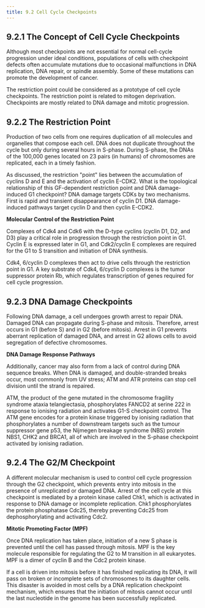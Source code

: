 ```yaml
---
title: 9.2 Cell Cycle Checkpoints
---
```



## 9.2.1 The Concept of Cell Cycle Checkpoints

Although most checkpoints are not essential for normal cell-cycle progression under ideal conditions, populations of cells with checkpoint defects often accumulate mutations due to occasional malfunctions in DNA replication, DNA repair, or spindle assembly. Some of these mutations can promote the development of cancer.

The restriction point could be considered as a prototype of cell cycle checkpoints. The restriction point is related to mitogen deprivation. Checkpoints are mostly related to DNA damage and mitotic progression.

## 9.2.2 The Restriction Point

Production of two cells from one requires duplication of all molecules and organelles that compose each cell. DNA does not duplicate throughout the cycle but only during several hours in S-phase. During S-phase, the DNAs of the 100,000 genes located on 23 pairs (in humans) of chromosomes are replicated, each in a timely fashion.

As discussed, the restriction "point" lies between the accumulation of cyclins D and E and the activation of cyclin E-CDK2. What is the topological relationship of this GF-dependent restriction point and DNA damage-induced G1 checkpoint? DNA damage targets CDKs by two mechanisms. First is rapid and transient disappearance of cyclin D1. DNA damage-induced pathways target cyclin D and then cyclin E-CDK2.

**Molecular Control of the Restriction Point**

Complexes of Cdk4 and Cdk6 with the D-type cyclins (cyclin D1, D2, and D3) play a critical role in progression through the restriction point in G1. Cyclin E is expressed later in G1, and Cdk2/cyclin E complexes are required for the G1 to S transition and initiation of DNA synthesis.

Cdk4, 6/cyclin D complexes then act to drive cells through the restriction point in G1. A key substrate of Cdk4, 6/cyclin D complexes is the tumor suppressor protein Rb, which regulates transcription of genes required for cell cycle progression.

## 9.2.3 DNA Damage Checkpoints

Following DNA damage, a cell undergoes growth arrest to repair DNA. Damaged DNA can propagate during S-phase and mitosis. Therefore, arrest occurs in G1 (before S) and in G2 (before mitosis). Arrest in G1 prevents aberrant replication of damaged DNA, and arrest in G2 allows cells to avoid segregation of defective chromosomes.

**DNA Damage Response Pathways**

Additionally, cancer may also form from a lack of control during DNA sequence breaks. When DNA is damaged, and double-stranded breaks occur, most commonly from UV stress; ATM and ATR proteins can stop cell division until the strand is repaired.

ATM, the product of the gene mutated in the chromosome fragility syndrome ataxia telangiectasia, phosphorylates FANCD2 at serine 222 in response to ionising radiation and activates G1-S checkpoint control. The ATM gene encodes for a protein kinase triggered by ionising radiation that phosphorylates a number of downstream targets such as the tumour suppressor gene p53, the Nijmegen breakage syndrome (NBS) protein NBS1, CHK2 and BRCA1, all of which are involved in the S-phase checkpoint activated by ionising radiation.

## 9.2.4 The G2/M Checkpoint

A different molecular mechanism is used to control cell cycle progression through the G2 checkpoint, which prevents entry into mitosis in the presence of unreplicated or damaged DNA. Arrest of the cell cycle at this checkpoint is mediated by a protein kinase called Chk1, which is activated in response to DNA damage or incomplete replication. Chk1 phosphorylates the protein phosphatase Cdc25, thereby preventing Cdc25 from dephosphorylating and activating Cdc2.

**Mitotic Promoting Factor (MPF)**

Once DNA replication has taken place, initiation of a new S phase is prevented until the cell has passed through mitosis. MPF is the key molecule responsible for regulating the G2 to M transition in all eukaryotes. MPF is a dimer of cyclin B and the Cdc2 protein kinase.

If a cell is driven into mitosis before it has finished replicating its DNA, it will pass on broken or incomplete sets of chromosomes to its daughter cells. This disaster is avoided in most cells by a DNA replication checkpoint mechanism, which ensures that the initiation of mitosis cannot occur until the last nucleotide in the genome has been successfully replicated.
